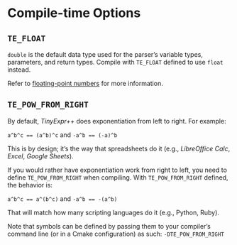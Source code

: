 # Compile-time Options

## `TE_FLOAT` {-#te-float}

`double` is the default data type used for the parser's variable types, parameters, and return types.
Compile with `TE_FLOAT` defined to use `float` instead.

Refer to [floating-point numbers](#fp-numbers) for more information.

## `TE_POW_FROM_RIGHT` {-}

By default, *TinyExpr++* does exponentiation from left to right. For example:

`a^b^c == (a^b)^c` and `-a^b == (-a)^b`

This is by design; it's the way that spreadsheets do it
(e.g., *LibreOffice Calc*, *Excel*, *Google Sheets*).

If you would rather have exponentiation work from right to left, you need to
define `TE_POW_FROM_RIGHT`\index{compiling!options} when compiling. With `TE_POW_FROM_RIGHT` defined, the
behavior is:

`a^b^c == a^(b^c)` and `-a^b == -(a^b)`

That will match how many scripting languages do it (e.g., Python, Ruby).

Note that symbols can be defined by passing them to your compiler's
command line (or in a Cmake configuration) as such: `-DTE_POW_FROM_RIGHT`

